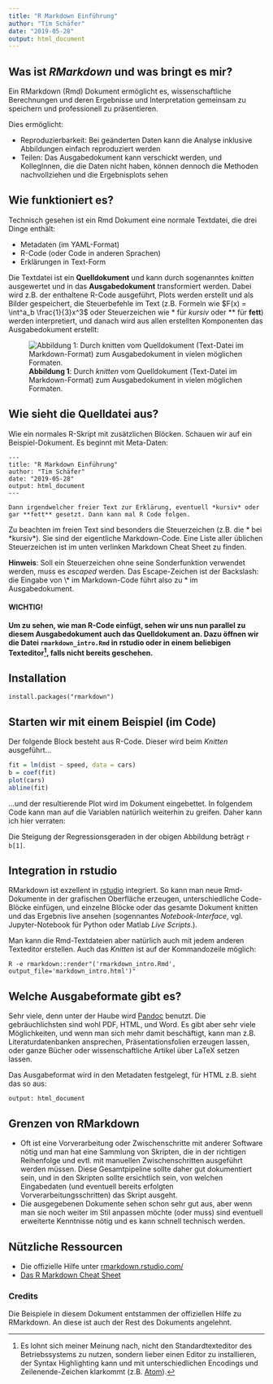 ```yaml
---
title: "R Markdown Einführung"
author: "Tim Schäfer"
date: "2019-05-28"
output: html_document
---
```


## Was ist *RMarkdown* und was bringt es mir?

Ein RMarkdown (Rmd) Dokument ermöglicht es, wissenschaftliche Berechnungen und deren Ergebnisse und Interpretation gemeinsam zu speichern und professionell zu präsentieren.

Dies ermöglicht:

* Reproduzierbarkeit: Bei geänderten Daten kann die Analyse inklusive Abbildungen einfach reproduziert werden
* Teilen: Das Ausgabedokument kann verschickt werden, und KollegInnen, die die Daten nicht haben, können dennoch die Methoden nachvollziehen und die Ergebnisplots sehen

## Wie funktioniert es?

Technisch gesehen ist ein Rmd Dokument eine normale Textdatei, die drei Dinge enthält:

* Metadaten (im YAML-Format)
* R-Code (oder Code in anderen Sprachen)
* Erklärungen in Text-Form

Die Textdatei ist ein **Quelldokument** und kann durch sogenanntes *knitten* ausgewertet und in das **Ausgabedokument** transformiert werden. Dabei wird z.B. der enthaltene R-Code ausgeführt, Plots werden erstellt und als Bilder gespeichert, die Steuerbefehle im Text (z.B. Formeln wie $F(x) = \int^a_b \frac{1}{3}x^3$ oder Steuerzeichen wie \* für *kursiv* oder \*\* für **fett**) werden interpretiert, und danach wird aus allen erstellten Komponenten das Ausgabedokument erstellt:


![**Abbildung 1**: Durch *knitten* vom Quelldokument (Text-Datei im Markdown-Format) zum Ausgabedokument in vielen möglichen Formaten.](doc_to_output.png)

## Wie sieht die Quelldatei aus?

Wie ein normales R-Skript mit zusätzlichen Blöcken. Schauen wir auf ein Beispiel-Dokument. Es beginnt mit Meta-Daten:

    ---
    title: "R Markdown Einführung"
    author: "Tim Schäfer"
    date: "2019-05-28"
    output: html_document
    ---

    Dann irgendwelcher freier Text zur Erklärung, eventuell *kursiv* oder gar **fett** gesetzt. Dann kann mal R Code folgen.


Zu beachten im freien Text sind besonders die Steuerzeichen (z.B. die \* bei \*kursiv\*). Sie sind der eigentliche Markdown-Code. Eine Liste aller üblichen Steuerzeichen ist im unten verlinken Markdown Cheat Sheet zu finden.

**Hinweis**: Soll ein Steuerzeichen ohne seine Sonderfunktion verwendet werden, muss es *escaped* werden. Das Escape-Zeichen ist der Backslash: die Eingabe von \\\* im Markdown-Code führt also zu \* im Ausgabedokument.


#### WICHTIG!

**Um zu sehen, wie man R-Code einfügt, sehen wir uns nun parallel zu diesem Ausgabedokument auch das Quelldokument an. Dazu öffnen wir die Datei `rmarkdown_intro.Rmd` in rstudio oder in einem beliebigen Texteditor[^1], falls nicht bereits geschehen.**


## Installation

    install.packages("rmarkdown")
    

## Starten wir mit einem Beispiel (im Code)

Der folgende Block besteht aus R-Code. Dieser wird beim *Knitten* ausgeführt...

```r
fit = lm(dist ~ speed, data = cars)
b = coef(fit)
plot(cars)
abline(fit)
```

...und der resultierende Plot wird im Dokument eingebettet. In folgendem Code kann man auf die Variablen natürlich weiterhin zu greifen. Daher kann ich hier verraten:

Die Steigung der Regressionsgeraden in der obigen Abbildung beträgt `r b[1]`.

## Integration in rstudio

RMarkdown ist exzellent in [rstudio](https://rstudio.com/) integriert. So kann man neue Rmd-Dokumente in der grafischen Oberfläche erzeugen, unterschiedliche Code-Blöcke einfügen, und einzelne Blöcke oder das gesamte Dokument knitten und das Ergebnis live ansehen (sogennantes *Notebook-Interface*, vgl. Jupyter-Notebook für Python oder Matlab *Live Scripts*.).

Man kann die Rmd-Textdateien aber natürlich auch mit jedem anderen Texteditor erstellen. Auch das *Knitten* ist auf der Kommandozeile möglich:

`R -e rmarkdown::render"('rmarkdown_intro.Rmd', output_file='markdown_intro.html')"`


## Welche Ausgabeformate gibt es?

Sehr viele, denn unter der Haube wird [Pandoc](https://pandoc.org/) benutzt. Die gebräuchlichsten sind wohl PDF, HTML, und Word. Es gibt aber sehr viele Möglichkeiten, und wenn man sich mehr damit beschäftigt, kann man z.B. Literaturdatenbanken ansprechen, Präsentationsfolien erzeugen lassen, oder ganze Bücher oder wissenschaftliche Artikel über LaTeX setzen lassen.

Das Ausgabeformat wird in den Metadaten festgelegt, für HTML z.B. sieht das so aus:

`output: html_document`

## Grenzen von RMarkdown


* Oft ist eine Vorverarbeitung oder Zwischenschritte mit anderer Software nötig und man hat eine Sammlung von Skripten, die in der richtigen Reihenfolge und evtl. mit manuellen Zwischenschritten ausgeführt werden müssen. Diese Gesamtpipeline sollte daher gut dokumentiert sein, und in den Skripten sollte ersichtlich sein, von welchen Eingabedaten (und eventuell bereits erfolgten Vorverarbeitungsschritten) das Skript ausgeht.
* Die ausgegebenen Dokumente sehen schon sehr gut aus, aber wenn man sie noch weiter im Stil anpassen möchte (oder muss) sind eventuell erweiterte Kenntnisse nötig und es kann schnell technisch werden.

## Nützliche Ressourcen

* Die offizielle Hilfe unter [rmarkdown.rstudio.com/](https://rmarkdown.rstudio.com/)
* [Das R Markdown Cheat Sheet](https://github.com/rstudio/cheatsheets/raw/master/rmarkdown-2.0.pdf)

### Credits

Die Beispiele in diesem Dokument entstammen der offiziellen Hilfe zu RMarkdown. An diese ist auch der Rest des Dokuments angelehnt.

[^1]: Es lohnt sich meiner Meinung nach, nicht den Standardtexteditor des Betriebssystems zu nutzen, sondern lieber einen Editor zu installieren, der Syntax Highlighting kann und mit unterschiedlichen Encodings und Zeilenende-Zeichen klarkommt (z.B. [Atom](https://atom.io/)).
